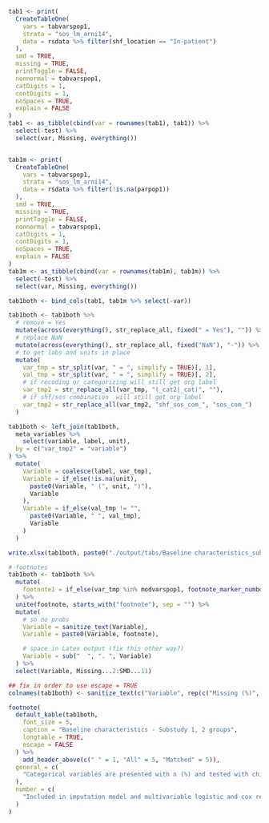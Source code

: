 ```r
tab1 <- print(
  CreateTableOne(
    vars = tabvarspop1,
    strata = "sos_lm_arni14",
    data = rsdata %>% filter(shf_location == "In-patient")
  ),
  smd = TRUE,
  missing = TRUE,
  printToggle = FALSE,
  nonnormal = tabvarspop1,
  catDigits = 1,
  contDigits = 1,
  noSpaces = TRUE,
  explain = FALSE
)
tab1 <- as_tibble(cbind(var = rownames(tab1), tab1)) %>%
  select(-test) %>%
  select(var, Missing, everything())


tab1m <- print(
  CreateTableOne(
    vars = tabvarspop1,
    strata = "sos_lm_arni14",
    data = rsdata %>% filter(!is.na(parpop1))
  ),
  smd = TRUE,
  missing = TRUE,
  printToggle = FALSE,
  nonnormal = tabvarspop1,
  catDigits = 1,
  contDigits = 1,
  noSpaces = TRUE,
  explain = FALSE
)
tab1m <- as_tibble(cbind(var = rownames(tab1m), tab1m)) %>%
  select(-test) %>%
  select(var, Missing, everything())

tab1both <- bind_cols(tab1, tab1m %>% select(-var))

tab1both <- tab1both %>%
  # remove = Yes
  mutate(across(everything(), str_replace_all, fixed(" = Yes"), "")) %>%
  # replace NaN
  mutate(across(everything(), str_replace_all, fixed("NaN"), "-")) %>%
  # to get labs and units in place
  mutate(
    var_tmp = str_split(var, " = ", simplify = TRUE)[, 1],
    val_tmp = str_split(var, " = ", simplify = TRUE)[, 2],
    # if recoding or categorizing will still get org label
    var_tmp2 = str_replace_all(var_tmp, "(_cat2|_cat)", ""),
    # if shf/sos combination  will still get org label
    var_tmp2 = str_replace_all(var_tmp2, "shf_sos_com_", "sos_com_")
  )

tab1both <- left_join(tab1both,
  meta_variables %>%
    select(variable, label, unit),
  by = c("var_tmp2" = "variable")
) %>%
  mutate(
    Variable = coalesce(label, var_tmp),
    Variable = if_else(!is.na(unit),
      paste0(Variable, " (", unit, ")"),
      Variable
    ),
    Variable = if_else(val_tmp != "",
      paste0(Variable, " ", val_tmp),
      Variable
    )
  )

write.xlsx(tab1both, paste0("./output/tabs/Baseline characteristics_substudy12_", Sys.Date(), ".xlsx"), rowNames = FALSE)

# footnotes
tab1both <- tab1both %>%
  mutate(
    footnote1 = if_else(var_tmp %in% modvarspop1, footnote_marker_number(1), "")
  ) %>%
  unite(footnote, starts_with("footnote"), sep = "") %>%
  mutate(
    # so no probs
    Variable = sanitize_text(Variable),
    Variable = paste0(Variable, footnote),

    # space in Latex output (fix this other way?)
    Variable = sub("  ", ". ", Variable)
  ) %>%
  select(Variable, Missing...2:SMD...11)

## fix in order to use escape = TRUE
colnames(tab1both) <- sanitize_text(c("Variable", rep(c("Missing (%)", "No ARNi", "ARNi", "p-value", "SMD"), 2)))

footnote(
  default_kable(tab1both,
    font_size = 5,
    caption = "Baseline characteristics - Substudy 1, 2 groups",
    longtable = TRUE,
    escape = FALSE
  ) %>%
    add_header_above(c(" " = 1, "All" = 5, "Matched" = 5)),
  general = c(
    "Categorical variables are presented with n (%) and tested with chi-square test and continuous variables with median [q1-q3] and tested with Kruskal-Wallis test."
  ),
  number = c(
    "Included in imputation model and multivariable logistic and cox regression models. Location is also included in multiple imputation model."
  )
)
```
